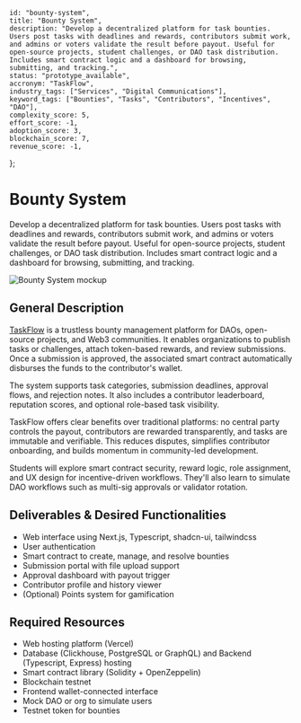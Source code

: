     id: "bounty-system",
    title: "Bounty System",
    description: "Develop a decentralized platform for task bounties. Users post tasks with deadlines and rewards, contributors submit work, and admins or voters validate the result before payout. Useful for open-source projects, student challenges, or DAO task distribution. Includes smart contract logic and a dashboard for browsing, submitting, and tracking.",
    status: "prototype_available",
    accronym: "TaskFlow",
    industry_tags: ["Services", "Digital Communications"],
    keyword_tags: ["Bounties", "Tasks", "Contributors", "Incentives", "DAO"],
    complexity_score: 5,
    effort_score: -1,
    adoption_score: 3,
    blockchain_score: 7,
    revenue_score: -1,
};

# Bounty System

Develop a decentralized platform for task bounties. Users post tasks with deadlines and rewards, contributors submit work, and admins or voters validate the result before payout. Useful for open-source projects, student challenges, or DAO task distribution. Includes smart contract logic and a dashboard for browsing, submitting, and tracking.

![Bounty System mockup](/images/project/bounty-system.jpg)

## General Description

[TaskFlow](https://taskflow.monark.io) is a trustless bounty management platform for DAOs, open-source projects, and Web3 communities. It enables organizations to publish tasks or challenges, attach token-based rewards, and review submissions. Once a submission is approved, the associated smart contract automatically disburses the funds to the contributor's wallet.
        
The system supports task categories, submission deadlines, approval flows, and rejection notes. It also includes a contributor leaderboard, reputation scores, and optional role-based task visibility.
        
TaskFlow offers clear benefits over traditional platforms: no central party controls the payout, contributors are rewarded transparently, and tasks are immutable and verifiable. This reduces disputes, simplifies contributor onboarding, and builds momentum in community-led development.
        
Students will explore smart contract security, reward logic, role assignment, and UX design for incentive-driven workflows. They'll also learn to simulate DAO workflows such as multi-sig approvals or validator rotation.

## Deliverables & Desired Functionalities

- Web interface using Next.js, Typescript, shadcn-ui, tailwindcss
- User authentication 
- Smart contract to create, manage, and resolve bounties
- Submission portal with file upload support
- Approval dashboard with payout trigger
- Contributor profile and history viewer
- (Optional) Points system for gamification

## Required Resources

- Web hosting platform (Vercel)
- Database (Clickhouse, PostgreSQL or GraphQL) and Backend (Typescript, Express) hosting
- Smart contract library (Solidity + OpenZeppelin)
- Blockchain testnet
- Frontend wallet-connected interface
- Mock DAO or org to simulate users
- Testnet token for bounties
